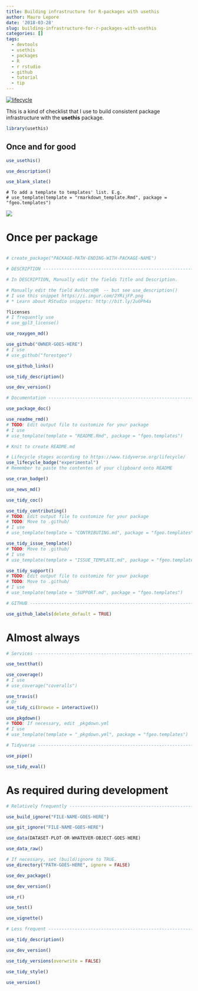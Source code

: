 ```yaml
---
title: Building infrastructure for R-packages with usethis
author: Mauro Lepore
date: '2018-03-28'
slug: building-infrastructure-for-r-packages-with-usethis
categories: []
tags:
  - devtools
  - usethis
  - packages
  - R
  - r rstudio
  - github
  - tutorial
  - tip
---
```


[![lifecycle](https://img.shields.io/badge/lifecycle-works_for_me-ff69b4.svg)](https://blog.codinghorror.com/the-works-on-my-machine-certification-program/)

This is a kind of checklist that I use to build consistent package infrastructure with the __usethis__ package.

```R
library(usethis)
```


## Once and for good

```R
use_usethis()

use_description()

use_blank_slate()
```

```
# To add a template to templates' list. E.g.
# use_template(template = "rmarkdown_template.Rmd", package = "fgeo.templates")
```

![](https://i.imgur.com/4FXgj9Z.png)

# Once per package

```R

# create_package("PACKAGE-PATH-ENDING-WITH-PACKAGE-NAME")

# DESCRIPTION -------------------------------------------------------------

# In DESCRIPTION, Manually edit the fields Title and Description.

# Manually edit the field Authors@R  -- but see use_description()
# I use this snippet https://i.imgur.com/2YRijFP.png
# * Learn about RStudio snippets: http://bit.ly/2uOPh4a

?licenses
# I frequently use
# use_gpl3_license()

use_roxygen_md()

use_github("OWNER-GOES-HERE")
# I use
# use_github("forestgeo")

use_github_links()

use_tidy_description()

use_dev_version()

# Documentation -----------------------------------------------------------

use_package_doc()

use_readme_rmd()
# TODO: Edit output file to customize for your package
# I use
# use_template(template = "README.Rmd", package = "fgeo.templates")

# Knit to create README.md

# Lifecycle stages according to https://www.tidyverse.org/lifecycle/
use_lifecycle_badge("experimental")
# Remember to paste the contentes of your clipboard onto README

use_cran_badge()

use_news_md()

use_tidy_coc()

use_tidy_contributing()
# TODO: Edit output file to customize for your package
# TODO: Move to .github/
# I use
# use_template(template = "CONTRIBUTING.md", package = "fgeo.templates")

use_tidy_issue_template()
# TODO: Move to .github/
# I use
# use_template(template = "ISSUE_TEMPLATE.md", package = "fgeo.templates")

use_tidy_support()
# TODO: Edit output file to customize for your package
# TODO: Move to .github/
# I use
# use_template(template = "SUPPORT.md", package = "fgeo.templates")

# GITHUB ------------------------------------------------------------------

use_github_labels(delete_default = TRUE)
```

# Almost always

```R
# Services ----------------------------------------------------------------

use_testthat()

use_coverage()
# I use
# use_coverage("coveralls")

use_travis()
# Or
use_tidy_ci(browse = interactive())

use_pkgdown()
# TODO: If necessary, edit _pkgdown.yml
# I use
# use_template(template = "_pkgdown.yml", package = "fgeo.templates")

# Tidyverse ---------------------------------------------------------------

use_pipe()

use_tidy_eval()
```

# As required during development

```R
# Relatively frequently ---------------------------------------------------

use_build_ignore("FILE-NAME-GOES-HERE")

use_git_ignore("FILE-NAME-GOES-HERE")

use_data(DATASET-PLOT-OR-WHATEVER-OBJECT-GOES-HERE)

use_data_raw()

# If necessary, set (build)ignore to TRUE.
use_directory("PATH-GOES-HERE", ignore = FALSE)

use_dev_package()

use_dev_version()

use_r()

use_test()

use_vignette()

# Less frequent -----------------------------------------------------------

use_tidy_description()

use_dev_version()

use_tidy_versions(overwrite = FALSE)

use_tidy_style()

use_version()
```
